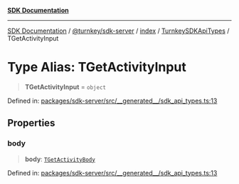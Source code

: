 [**SDK Documentation**](../../../../../../README.mdx)

***

[SDK Documentation](../../../../../../packages.mdx) / [@turnkey/sdk-server](../../../../README.mdx) / [index](../../../README.mdx) / [TurnkeySDKApiTypes](../README.mdx) / TGetActivityInput

# Type Alias: TGetActivityInput

> **TGetActivityInput** = `object`

Defined in: [packages/sdk-server/src/\_\_generated\_\_/sdk\_api\_types.ts:13](https://github.com/tkhq/sdk/blob/fd49bfe86475c8603b3eb385aa101efa36fa32fc/packages/sdk-server/src/__generated__/sdk_api_types.ts#L13)

## Properties

### body

> **body**: [`TGetActivityBody`](TGetActivityBody.mdx)

Defined in: [packages/sdk-server/src/\_\_generated\_\_/sdk\_api\_types.ts:13](https://github.com/tkhq/sdk/blob/fd49bfe86475c8603b3eb385aa101efa36fa32fc/packages/sdk-server/src/__generated__/sdk_api_types.ts#L13)
